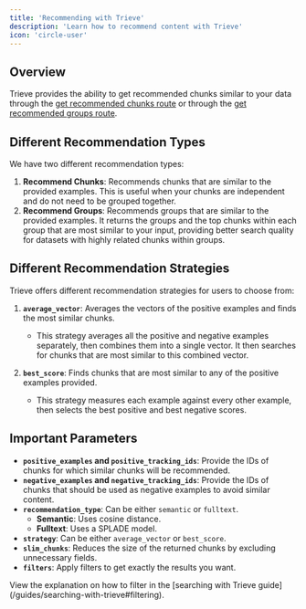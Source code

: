 ```yaml
---
title: 'Recommending with Trieve'
description: 'Learn how to recommend content with Trieve'
icon: 'circle-user'
---
```


## Overview

Trieve provides the ability to get recommended chunks similar to your data through the [get recommended chunks route](/api-reference/chunk/get-recommended-chunks) or through the [get recommended groups route](/api-reference/chunk-group/get-recommended-groups).

## Different Recommendation Types
We have two different recommendation types:
1. **Recommend Chunks**: Recommends chunks that are similar to the provided examples. This is useful when your chunks are independent and do not need to be grouped together.
2. **Recommend Groups**: Recommends groups that are similar to the provided examples. It returns the groups and the top chunks within each group that are most similar to your input, providing better search quality for datasets with highly related chunks within groups.

## Different Recommendation Strategies

Trieve offers different recommendation strategies for users to choose from:

1. **`average_vector`**: Averages the vectors of the positive examples and finds the most similar chunks.
    - This strategy averages all the positive and negative examples separately, then combines them into a single vector. It then searches for chunks that are most similar to this combined vector.

2. **`best_score`**: Finds chunks that are most similar to any of the positive examples provided.
    - This strategy measures each example against every other example, then selects the best positive and best negative scores.

## Important Parameters

- **`positive_examples` and `positive_tracking_ids`**: Provide the IDs of chunks for which similar chunks will be recommended.
- **`negative_examples` and `negative_tracking_ids`**: Provide the IDs of chunks that should be used as negative examples to avoid similar content.
- **`recommendation_type`**: Can be either `semantic` or `fulltext`.
  - **Semantic**: Uses cosine distance.
  - **Fulltext**: Uses a SPLADE model.
- **`strategy`**: Can be either `average_vector` or `best_score`.
- **`slim_chunks`**: Reduces the size of the returned chunks by excluding unnecessary fields.
- **`filters`**: Apply filters to get exactly the results you want.

<Note>
View the explanation on how to filter in the [searching with Trieve guide](/guides/searching-with-trieve#filtering).
</Note>